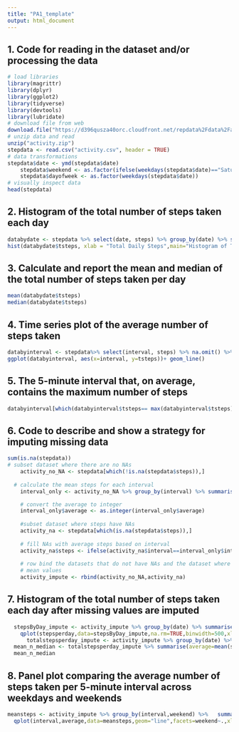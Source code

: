 ```yaml
---
title: "PA1_template"
output: html_document
---
```

## 1. Code for reading in the dataset and/or processing the data

```r
# load libraries
library(magrittr)
library(dplyr)
library(ggplot2)
library(tidyverse)
library(devtools)
library(lubridate)
# download file from web
download.file("https://d396qusza40orc.cloudfront.net/repdata%2Fdata%2Factivity.zip", destfile = "activity.zip", mode="wb")
# unzip data and read 
unzip("activity.zip")
stepdata <- read.csv("activity.csv", header = TRUE)
# data transformations
stepdata$date <- ymd(stepdata$date)
    stepdata$weekend <- as.factor(ifelse(weekdays(stepdata$date)=="Saturday" | weekdays(stepdata$date)=="Sunday","weekend","weekday"))
    stepdata$dayofweek <- as.factor(weekdays(stepdata$date))
# visually inspect data
head(stepdata)
```

## 2. Histogram of the total number of steps taken each day


```r
databydate <- stepdata %>% select(date, steps) %>% group_by(date) %>% summarize(tsteps= sum(steps)) %>%na.omit()
hist(databydate$tsteps, xlab = "Total Daily Steps",main="Histogram of Total Steps by Day", breaks = 20)
```

## 3. Calculate and report the mean and median of the total number of steps taken per day


```r
mean(databydate$tsteps)
median(databydate$tsteps)
```

## 4. Time series plot of the average number of steps taken

```r
databyinterval <- stepdata%>% select(interval, steps) %>% na.omit() %>% group_by(interval) %>% summarize(tsteps= mean(steps)) 
ggplot(databyinterval, aes(x=interval, y=tsteps))+ geom_line()
```


## 5. The 5-minute interval that, on average, contains the maximum number of steps

```r
databyinterval[which(databyinterval$tsteps== max(databyinterval$tsteps)),]
```


## 6. Code to describe and show a strategy for imputing missing data

```r
sum(is.na(stepdata))
# subset dataset where there are no NAs
    activity_no_NA <- stepdata[which(!is.na(stepdata$steps)),]
  
  # calculate the mean steps for each interval
    interval_only <- activity_no_NA %>% group_by(interval) %>% summarise(average=mean(steps))

    # convert the average to integer
    interval_only$average <- as.integer(interval_only$average)
    
    #subset dataset where steps have NAs
    activity_na <- stepdata[which(is.na(stepdata$steps)),]
    
    # fill NAs with average steps based on interval
    activity_na$steps <- ifelse(activity_na$interval==interval_only$interval,interval_only$average)
    
    # row bind the datasets that do not have NAs and the dataset where NAs are replaced with
    # mean values
    activity_impute <- rbind(activity_no_NA,activity_na)
```
    
## 7. Histogram of the total number of steps taken each day after missing values are imputed

```r
  stepsByDay_impute <- activity_impute %>% group_by(date) %>% summarise(stepsperday = sum(steps))
    qplot(stepsperday,data=stepsByDay_impute,na.rm=TRUE,binwidth=500,xlab='Total Steps per Day', ylab='Frequency',main = 'Histogram of the total number of steps taken each day')
      totalstepsperday_impute <- activity_impute %>% group_by(date) %>% summarise(stepsperday = sum(steps))
  mean_n_median <- totalstepsperday_impute %>% summarise(average=mean(stepsperday),median=median(stepsperday))
  mean_n_median
```

## 8. Panel plot comparing the average number of steps taken per 5-minute interval across weekdays and weekends

```r
meansteps <- activity_impute %>% group_by(interval,weekend) %>%   summarise(average = mean(steps))
  qplot(interval,average,data=meansteps,geom="line",facets=weekend~.,xlab="5-minute interval",ylab="average number of steps",main="Average steps pattern between Weekday and Weekend")
```